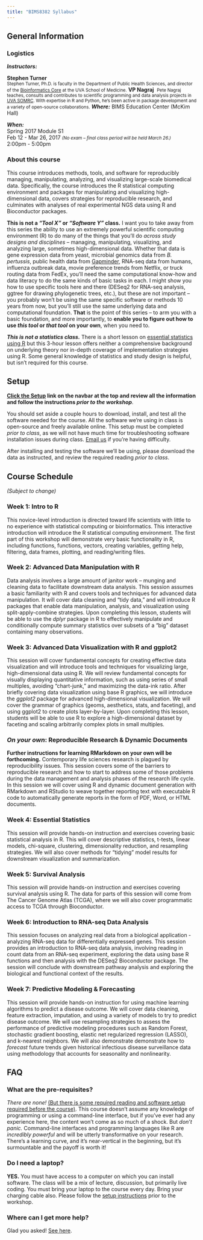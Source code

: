 ```yaml
---
title: "BIMS8382 Syllabus"
---
```


## General Information

### Logistics

**_Instructors:_**

**Stephen Turner**&nbsp;
<a href="people.html"><i class="fa fa-envelope"></i></a>
<a href="https://med.virginia.edu/phs/faculty-and-staff-directory/stephen-d-turner-ph-d/" target="_blank"><i class="fa fa-phone"></i></a>
<a href="https://twitter.com/strnr" target="_blank"><i class="fa fa-twitter"></i></a>
<a href="https://github.com/stephenturner/" target="_blank"><i class="fa fa-github"></i></a>
<a href="http://www.gettinggeneticsdone.com/" target="_blank"><i class="fa fa-rss"></i></a>  
<small>Stephen Turner, Ph.D. is faculty in the Department of Public Health Sciences, and director of the [Bioinformatics Core](http://bioinformatics.virginia.edu) at the UVA School of Medicine.</small>
**VP Nagraj**&nbsp;
<a href="people.html"><i class="fa fa-envelope"></i></a>
<small>Pete Nagraj teaches, consults and contributes to scientific programming and data analysis projects in [UVA SOMRC](https://somrc.virginia.edu). With expertise in R and Python, he's been active in package development and a variety of open-source collaborations.</small>
**_Where:_** BIMS Education Center (McKim Hall)

**_When:_**  
Spring 2017 Module S1  
Feb 12 - Mar 26, 2017 <small>_(No exam -- final class period will be held March 26.)_</small>  
2:00pm - 5:00pm  


### About this course

This course introduces methods, tools, and software for reproducibly managing, manipulating, analyzing, and visualizing large-scale biomedical data. Specifically, the course introduces the R statistical computing environment and packages for manipulating and visualizing high-dimensional data, covers strategies for reproducible research, and culminates with analyses of real experimental NGS data using R and Bioconductor packages.

**This is not a _"Tool X"_ or _"Software Y"_ class.** I want you to take away from this series the ability to use an extremely powerful scientific computing environment (R) to do many of the things that you'll do _across study designs and disciplines_ -- managing, manipulating, visualizing, and analyzing large, sometimes high-dimensional data. Whether that data is gene expression data from yeast, microbial genomics data from _B. pertussis_, public health data from [Gapminder](http://www.gapminder.org/), RNA-seq data from humans, influenza outbreak data, movie preference trends from Netflix, or truck routing data from FedEx, you'll need the same computational know-how and data literacy to do the same kinds of basic tasks in each. I might show you how to use specific tools here and there (DESeq2 for RNA-seq analysis, ggtree for drawing phylogenetic trees, etc.), but these are not important -- you probably won't be using the same specific software or methods 10 years from now, but you'll still use the same underlying data and computational foundation. **That** is the point of this series -- to arm you with a basic foundation, and more importantly, to **enable you to figure out how to use _this tool_ or _that tool_ on your own**, when you need to.

**_This is not a statistics class._** There is a short lesson on [essential statistics using R](r-stats.html) but this 3-hour lesson offers neither a comprehensive background on underlying theory nor in-depth coverage of implementation strategies using R. Some general knowledge of statistics and study design is helpful, but isn't required for this course.



## Setup

**[Click the <i class="fa fa-cog"></i> Setup](setup.html) link on the navbar at the top and review all the information and follow the instructions _prior to the workshop_**.

You should set aside a couple hours to download, install, and test all the software needed for the course. All the software we're using in class is open-source and freely available online. This setup must be completed _prior to class_, as we will not have much time for troubleshooting software installation issues during class. [Email us](people.html) if you're having difficulty.

After installing and testing the software we'll be using, please download the data as instructed, and review the required reading _prior to class_.




## Course Schedule

_(Subject to change)_

### Week 1: Intro to R

This novice-level introduction is directed toward life scientists with little to no experience with statistical computing or bioinformatics. This interactive introduction will introduce the R statistical computing environment. The first part of this workshop will demonstrate very basic functionality in R, including functions, functions, vectors, creating variables, getting help, filtering, data frames, plotting, and reading/writing files.

### Week 2: Advanced Data Manipulation with R

Data analysis involves a large amount of janitor work -- munging and cleaning data to facilitate downstream data analysis. This session assumes a basic familiarity with R and covers tools and techniques for advanced data manipulation. It will cover data cleaning and "tidy data," and will introduce R packages that enable data manipulation, analysis, and visualization using split-apply-combine strategies. Upon completing this lesson, students will be able to use the _dplyr_ package in R to effectively manipulate and conditionally compute summary statistics over subsets of a "big" dataset containing many observations.

### Week 3: Advanced Data Visualization with R and ggplot2

This session will cover fundamental concepts for creating effective data visualization and will introduce tools and techniques for visualizing large, high-dimensional data using R. We will review fundamental concepts for visually displaying quantitative information, such as using series of small multiples, avoiding "chart-junk," and maximizing the data-ink ratio. After briefly covering data visualization using base R graphics, we will introduce the _ggplot2_ package for advanced high-dimensional visualization. We will cover the grammar of graphics (geoms, aesthetics, stats, and faceting), and using ggplot2 to create plots layer-by-layer. Upon completing this lesson, students will be able to use R to explore a high-dimensional dataset by faceting and scaling arbitrarily complex plots in small multiples.

### _On your own_: Reproducible Research & Dynamic Documents

**Further instructions for learning RMarkdown on your own will be forthcoming.** Contemporary life sciences research is plagued by reproducibility issues. This session covers some of the barriers to reproducible research and how to start to address some of those problems during the data management and analysis phases of the research life cycle. In this session we will cover using R and dynamic document generation with RMarkdown and RStudio to weave together reporting text with executable R code to automatically generate reports in the form of PDF, Word, or HTML documents.

### Week 4: Essential Statistics

This session will provide hands-on instruction and exercises covering basic statistical analysis in R. This will cover descriptive statistics, t-tests, linear models, chi-square, clustering, dimensionality reduction, and resampling strategies. We will also cover methods for "tidying" model results for downstream visualization and summarization.

### Week 5: Survival Analysis

This session will provide hands-on instruction and exercises covering survival analysis using R. The data for parts of this session will come from The Cancer Genome Atlas (TCGA), where we will also cover programmatic access to TCGA through Bioconductor.

<!-- ### Week 6-7b: Visualizing and Annotating Phylogenetic Trees -->

<!-- This lesson demonstrates how to use R and ggtree, an extension of the ggplot2 package, to visualize and annotate phylogenetic trees. This lesson does _not_ cover methods and software for _generating_ phylogenetic trees, nor does it it cover _interpreting_ phylogenies. Genome-wide sequencing allows for examination of the entire genome, and from this, many methods and software tools exist for comparative genomics using SNP- and gene-based phylogenetic analysis, either from unassembled sequencing reads, draft assemblies/contigs, or complete genome sequences. These methods are beyond the scope of this lesson. -->


### Week 6: Introduction to RNA-seq Data Analysis

This session focuses on analyzing real data from a biological application - analyzing RNA-seq data for differentially expressed genes. This session provides an introduction to RNA-seq data analysis, involving reading in count data from an RNA-seq experiment, exploring the data using base R functions and then analysis with the DESeq2 Bioconductor package. The session will conclude with downstream pathway analysis and exploring the biological and functional context of the results.

### Week 7: Predictive Modeling & Forecasting

This session will provide hands-on instruction for using machine learning algorithms to predict a disease outcome. We will cover data cleaning, feature extraction, imputation, and using a variety of models to try to predict disease outcome. We will use resampling strategies to assess the performance of predictive modeling procedures such as Random Forest, stochastic gradient boosting, elastic net regularized regression (LASSO), and k-nearest neighbors. We will also demonstrate demonstrate how to _forecast_ future trends given historical infectious disease surveillance data using methodology that accounts for seasonality and nonlinearity. 

## FAQ

### What are the pre-requisites?

_There are none!_ [(But there is some required reading and software setup required before the course)](setup.html). This course doesn't assume any knowledge of programming or using a command-line interface, but if you've ever had any experience here, the content won't come as so much of a shock. But _don't panic._ Command-line interfaces and programming languages like R are _incredibly powerful_ and will be utterly transformative on your research. There's a learning curve, and it's near-vertical in the beginning, but it's surmountable and the payoff is worth it! 


### Do I need a laptop?

**YES.** You must have access to a computer on which you can install software. The class will be a mix of lecture, discussion, but primarily live coding. You must bring your laptop to the course every day. Bring your charging cable also. Please follow the [setup instructions](setup.html) prior to the workshop.

### Where can I get more help?

Glad you asked! [See here](help.html).


<!-- 
### Can I audit?
Yes! However, **_you will be expected to attend every class meeting, participate in coding exercises during class, and complete any and all assignments_**, just as if you are taking the course for credit. 
Please [email Stephen Turner](people.html) if you'd like to audit. Instructions for signing up to audit will be forthcoming.
**_UPDATE Feb 9 2016_**: The class is currently full.
[Click here to register to request to audit](https://docs.google.com/forms/d/1tHO-X4DupnHgIEsUei0K3kX5_UfLRK-y2KfxmxC6Ux0/viewform). The first day of the course is Monday, Feb 15, 2016. One week prior to the course starting, I will allow anyone who's requested to audit into the course, giving priority to people registering for credit. There are still plenty of seats open, so good chances you'll be able to get in.
-->




<!--
, and follow all instructions under the major headings for:
- [R](setup.html#r)
- [R+RStudio+Packages](setup.html#r+rstudio+packages)
- [Bioconductor](setup.html#bioconductor)
- [RMarkdown](setup.html#rmarkdown)
- [RNA-seq](setup.html#rna-seq)
- [Survival Analysis](setup.html#survival_analysis)
- [Getting data](setup.html#get_data)
You'll need to download _all_ the data. As [described in the setup page](setup.html#get_data), navigate to the [data page](data.html) and download _all_ the relevant datasets, saving them to a folder that's easy to find.
-->
